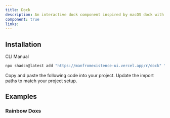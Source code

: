 ```yaml
---
title: Dock
description: An interactive dock component inspired by macOS dock with animation capabilities.
component: true
links:
---
```


<ComponentPreview
  name="dock-demo"
  className="[&_.preview>[data-orientation=vertical]]:sm:max-w-[70%]"
  description="A dock"
/>

## Installation

<Tabs defaultValue="cli">

<TabsList>
  <TabsTrigger value="cli">CLI</TabsTrigger>
  <TabsTrigger value="manual">Manual</TabsTrigger>
</TabsList>

<TabsContent value="cli">

```bash
npx shadcn@latest add "https://manfromexistence-ui.vercel.app/r/dock" "https://manfromexistence-ui.vercel.app/r/dock-rainbow"
```

</TabsContent>

<TabsContent value="manual">
  <Steps>
    <Step>Copy and paste the following code into your project.</Step>
    <ComponentSource name="dock" />
    <Step>Update the import paths to match your project setup.</Step>
  </Steps>
</TabsContent>

</Tabs>

## Examples

### Rainbow Doxs

<ComponentPreview
  name="dock-rainbow-demo"
  className="[&_.preview>[data-orientation=vertical]]:sm:max-w-[70%]"
  description="A dock with rainbow items in it."
/>